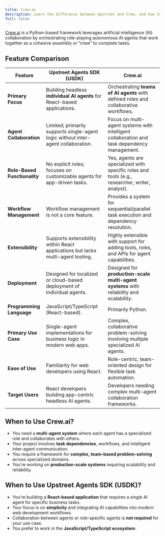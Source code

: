 ```yaml
---
title: Crew.ai
description: Learn the difference between Upstreet and Crew, and how to migrate from it if you choose to do so.
full: false
---
```


[Crew.ai](https://www.crewai.com/) is a Python-based framework leverages artificial intelligence (AI) collaboration by orchestrating role-playing autonomous AI agents that work together as a cohesive assembly or “crew” to complete tasks.

## Feature Comparison

| Feature                      | **Upstreet Agents SDK (USDK)**                                                   | **Crew.ai**                                                                                       |
|------------------------------|----------------------------------------------------------------------------------|---------------------------------------------------------------------------------------------------|
| **Primary Focus**            | Building headless **individual AI agents** for React-based applications.        | Orchestrating **teams of AI agents** with defined roles and collaborative workflows.              |
| **Agent Collaboration**      | Limited; primarily supports single-agent logic without inter-agent collaboration.| Focus on multi-agent systems with intelligent collaboration and task dependency management.       |
| **Role-Based Functionality** | No explicit roles; focuses on customizable agents for app-driven tasks.         | Yes, agents are specialized with specific roles and tools (e.g., researcher, writer, analyst).    |
| **Workflow Management**      | Workflow management is not a core feature.                                       | Provides a system for sequential/parallel task execution and dependency resolution.               |
| **Extensibility**            | Supports extensibility within React applications but lacks multi-agent tooling. | Highly extensible with support for adding tools, roles, and APIs for agent capabilities.          |
| **Deployment**               | Designed for localized or cloud-based deployment of individual agents.          | Designed for **production-scale multi-agent systems** with reliability and scalability.           |
| **Programming Language**     | JavaScript/TypeScript (React-based).                                             | Primarily Python.                                                                                 |
| **Primary Use Case**         | Single-agent implementations for business logic in modern web apps.             | Complex, collaborative problem-solving involving multiple specialized AI agents.                  |
| **Ease of Use**              | Familiarity for web developers using React.                                      | Role-centric, team-oriented design for flexible task automation.                                  |
| **Target Users**             | React developers building app-centric headless AI agents.                       | Developers needing complex multi-agent collaboration frameworks.                                  |

## When to Use Crew.ai?
- You need a **multi-agent system** where each agent has a specialized role and collaborates with others.
- Your project involves **task dependencies**, workflows, and intelligent inter-agent communication.
- You require a framework for **complex, team-based problem-solving** across specialized domains.
- You're working on **production-scale systems** requiring scalability and reliability.

## When to Use Upstreet Agents SDK (USDK)?
- You’re building a **React-based application** that requires a single AI agent for specific business tasks.
- Your focus is on **simplicity** and integrating AI capabilities into modern web development workflows.
- Collaboration between agents or role-specific agents is **not required** for your use case.
- You prefer to work in the **JavaScript/TypeScript ecosystem**. 